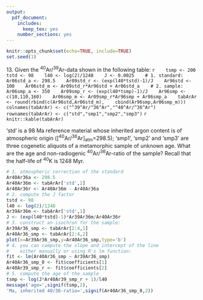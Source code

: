 ```yaml
---
output:
  pdf_document:
    includes:
      keep_tex: yes
    number_sections: yes
---
```


```r
knitr::opts_chunk$set(echo=TRUE, include=TRUE)
set.seed(1)
```
\newif\ifsol
\soltrue
\pagestyle{empty}
13\. Given the ^40^Ar/^39^Ar-data shown in the following table:
   ```r
   tsmp <- 200
   tstd <- 98
   l40 <- log(2)/1248
   J <- 0.0025
   # 1. standard:
   Ar06std_a <- 298.5
   Ar09std_r <- (exp(l40*tstd)-1)/J
   Ar96std <- 100
   Ar06std_m <- Ar09std_r*Ar96std + Ar06std_a
   # 2. sample:
   Ar06smp_a <- 350
   Ar09smp_r <- (exp(l40*tsmp)-1)/J
   Ar96smp <- c(10,110,160)
   Ar06smp_m <- Ar09smp_r*Ar96smp + Ar06smp_a
   tabArAr <- round(rbind(c(Ar96std,Ar06std_m),
   cbind(Ar96smp,Ar06smp_m)))
   colnames(tabArAr) <- c("^39^Ar/^36^Ar","^40^Ar/^36^Ar")
   rownames(tabArAr) <- c("std","smp1","smp2","smp3")
   ```
   ```r
   knitr::kable(tabArAr)
   ```

   'std' is a 98 Ma reference material whose inherited argon content
   is of atmospheric origin ($[$^40^Ar/^36^Ar$]$~atm~=298.5); 'smp1',
   'smp2' and 'smp3' are three cogenetic aliquots of a metamorphic
   sample of unknown age.  What are the age and non-radiogenic
   ^40^Ar/^36^Ar-ratio of the sample? Recall that the half-life of
   ^40^K is 1248 Myr.

   ```r
   # 1. atmospheric correction of the standard
   Ar40Ar36a <- 298.5
   Ar40Ar36m <- tabArAr['std',2]
   Ar40Ar36r <- Ar40Ar36m - Ar40Ar36a
   # 2. compute the J factor
   tstd <- 98
   l40 <- log(2)/1248
   Ar39Ar36m <- tabArAr['std',1]
   J <- (exp(l40*tstd)-1)*Ar39Ar36m/Ar40Ar36r
   # 3. construct an isochron for the sample:
   Ar39Ar36_smp <- tabArAr[2:4,1]
   Ar40Ar36_smp <- tabArAr[2:4,2]
   plot(x=Ar39Ar36_smp,y=Ar40Ar36_smp,type='b')
   # 4. you can compute the slope and intercept of the line
   #    either manually or using R's lm function:
   fit <- lm(Ar40Ar36_smp ~ Ar39Ar36_smp)
   Ar40Ar36_smp_0 <- fit$coefficients[1]
   Ar40Ar39_smp_r <- fit$coefficients[2]
   # 5. compute the age of the sample
   tsmp <- log(J*Ar40Ar39_smp_r + 1)/l40
   message('age=',signif(tsmp,2),
   'Ma, inherited 40/36-ratio=',signif(Ar40Ar36_smp_0,2))
   ```
